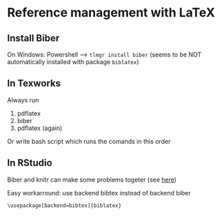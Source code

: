 # Reference management with LaTeX


## Install Biber

On Windows: Powershell --> `tlmgr install biber`
(seems to be NOT automatically installed with package `biblatex`)


## In Texworks

Always run

1. pdflatex
2. biber
3. pdflatex (again)

Or write bash script which runs the comands in this order

## In RStudio

Biber and knitr can make some problems togeter (see [here](https://tex.stackexchange.com/questions/71565/knitr-and-biblatex))

Easy workarround: use backend bibtex instead of backend biber

`\usepackage[backend=bibtex]{biblatex}`


